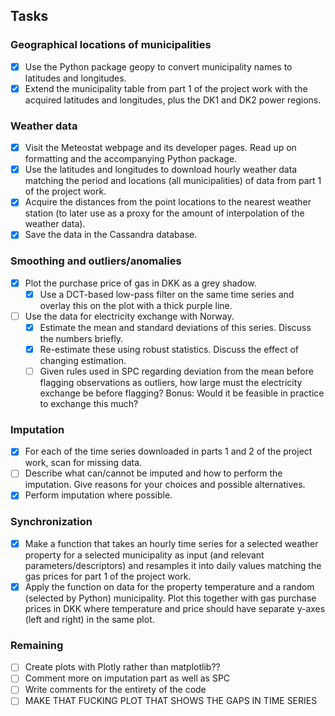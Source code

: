 ## Tasks
### Geographical locations of municipalities
- [x] Use the Python package geopy to convert municipality names to latitudes and longitudes.
- [x] Extend the municipality table from part 1 of the project work with the acquired latitudes and longitudes, plus the DK1 and DK2 power regions.

### Weather data
- [x] Visit the Meteostat webpage and its developer pages. Read up on formatting and the accompanying Python package.
- [x] Use the latitudes and longitudes to download hourly weather data matching the period and locations (all municipalities) of data from part 1 of the project work.
- [x] Acquire the distances from the point locations to the nearest weather station (to later use as a proxy for the amount of interpolation of the weather data).
- [x] Save the data in the Cassandra database.

### Smoothing and outliers/anomalies
- [x] Plot the purchase price of gas in DKK as a grey shadow.
    - [x] Use a DCT-based low-pass filter on the same time series and overlay this on the plot with a thick purple line.
- [ ] Use the data for electricity exchange with Norway.
    - [x] Estimate the mean and standard deviations of this series. Discuss the numbers briefly.
    - [x] Re-estimate these using robust statistics. Discuss the effect of changing estimation.
    - [ ] Given rules used in SPC regarding deviation from the mean before flagging observations as outliers, how large must the electricity exchange be before flagging? Bonus: Would it be feasible in practice to exchange this much?

### Imputation
- [x] For each of the time series downloaded in parts 1 and 2 of the project work, scan for missing data.
- [ ] Describe what can/cannot be imputed and how to perform the imputation. Give reasons for your choices and possible alternatives.
- [x] Perform imputation where possible.

### Synchronization
- [x] Make a function that takes an hourly time series for a selected weather property for a selected municipality as input (and relevant parameters/descriptors) and resamples it into daily values matching the gas prices for part 1 of the project work.
- [x] Apply the function on data for the property temperature and a random (selected by Python) municipality. Plot this together with gas purchase prices in DKK where temperature and price should have separate y-axes (left and right) in the same plot.

### Remaining
- [ ] Create plots with Plotly rather than matplotlib??
- [ ] Comment more on imputation part as well as SPC
- [ ] Write comments for the entirety of the code
- [ ] MAKE THAT FUCKING PLOT THAT SHOWS THE GAPS IN TIME SERIES